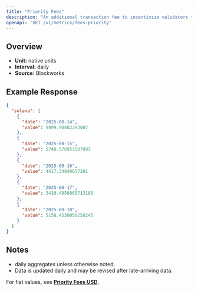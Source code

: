 ```yaml
---
title: "Priority Fees"
description: "An additional transaction fee to incentivize validators to prioritize and execute transactions."
openapi: 'GET /v1/metrics/fees-priority'
---
```


## Overview

- **Unit:** native units
- **Interval:** daily
- **Source:** Blockworks

## Example Response

```json
{
  "solana": [
    {
      "date": "2025-08-14",
      "value": 9499.90482393007
    },
    {
      "date": "2025-08-15",
      "value": 5740.578951507093
    },
    {
      "date": "2025-08-16",
      "value": 4417.34840657201
    },
    {
      "date": "2025-08-17",
      "value": 3410.4956065713186
    },
    {
      "date": "2025-08-18",
      "value": 5158.4530050258245
    }
  ]
}
```

## Notes
- daily aggregates unless otherwise noted.
- Data is updated daily and may be revised after late-arriving data.


<Note>For fiat values, see **[Priority Fees USD](./fees-priority-usd)**.</Note>